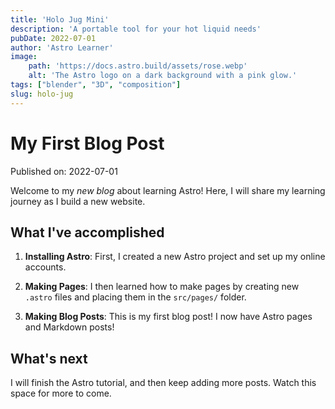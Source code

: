 ```yaml
---
title: 'Holo Jug Mini'
description: 'A portable tool for your hot liquid needs'
pubDate: 2022-07-01
author: 'Astro Learner'
image:
    path: 'https://docs.astro.build/assets/rose.webp'
    alt: 'The Astro logo on a dark background with a pink glow.'
tags: ["blender", "3D", "composition"]
slug: holo-jug
---
```

# My First Blog Post

Published on: 2022-07-01

Welcome to my _new blog_ about learning Astro! Here, I will share my learning journey as I build a new website.

## What I've accomplished

1. **Installing Astro**: First, I created a new Astro project and set up my online accounts.

2. **Making Pages**: I then learned how to make pages by creating new `.astro` files and placing them in the `src/pages/` folder.

3. **Making Blog Posts**: This is my first blog post! I now have Astro pages and Markdown posts!

## What's next

I will finish the Astro tutorial, and then keep adding more posts. Watch this space for more to come.